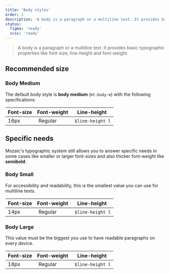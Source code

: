 ```yaml
---
title: 'Body styles'
order: 1
description: 'A body is a paragraph or a multiline text. It provides basic typographic properties like font-size, line-height and font-weight.'
status:
  figma: 'ready'
  scss: 'ready'
---
```


> A body is a paragraph or a multiline text. It provides basic typographic properties like font-size, line-height and font-weight.

## Recommended size

### Body Medium

The default body style is **body medium** (`mt-body-m`) with the following specifications:

| Font-size | Font-weight | Line-height       |
| --------- | ----------- | ----------------- |
| 16px      |  Regular    |  `$line-height l` |

<Preview path="typographyBodyMedium" nude />

## Specific needs

Mozaic's typographic system still allows you to answer specific needs in some cases like smaller or larger font-sizes and also thicker font-weight like **semibold**.

### Body Small

For accessibility and readability, this is the smallest value you can use for multiline texts.

| Font-size | Font-weight | Line-height       |
| --------- | ----------- | ----------------- |
| 14px      |  Regular    |  `$line-height l` |

<Preview path="typographyBodySmall" nude />

### Body Large

This value must be the biggest you use to have readable paragraphs on every device.

| Font-size | Font-weight | Line-height       |
| --------- | ----------- | ----------------- |
| 18px      |  Regular    |  `$line-height l` |

<Preview path="typographyBodyLarge" nude />
